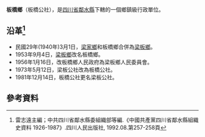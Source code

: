 '''板橋鄉'''（板橋公社），是[[四川省|四川省]][[鄰水縣|鄰水縣]]下轄的一個鄉鎮級行政單位。

== 沿革<ref>雷志遠主編；中共四川省鄰水縣委組織部等編.《中國共產黨四川省鄰水縣組織史資料 1926-1987》.四川人民出版社, 1992.08.第257-258頁</ref>==
* 民國29年(1940年)3月1日，[[梁家鄉|梁家鄉]]和板橋鄉合併為[[梁板鄉|梁板鄉]]。
* 1953年9月4日，[[梁板鄉|梁板鄉]]改名板橋鄉。
* 1956年1月16日，改板橋鄉人民政府為梁板鄉人民委員會。
* 1973年5月12日，梁板公社改為板橋公社。
* 1981年12月14日，板橋公社更名梁板公社。 

== 參考資料 ==
{{reflist}}
{{行政區劃小作品}}
{{鄰水縣行政區劃（1953年9月4日至1955年3月5日）}}
{{鄰水縣行政區劃（1955年3月5日至1956年1月24日）}}
{{鄰水縣行政區劃（1963年5月25日至1993年12月31日）}}
{{鄰水縣行政區劃}}
